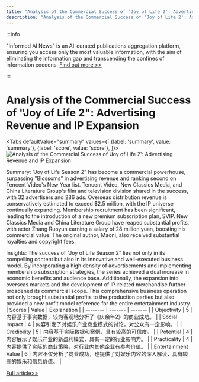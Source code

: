 ```yaml
---
title: "Analysis of the Commercial Success of 'Joy of Life 2': Advertising Revenue and IP Expansion"
description: "Analysis of the Commercial Success of 'Joy of Life 2': Advertising Revenue and IP Expansion"
---
```



:::info

"Informed AI News" is an AI-curated publications aggregation platform, ensuring you access only the most valuable information, with the aim of eliminating the information gap and transcending the confines of information cocoons.  [Find out more >>](/docs/guides)

:::

# Analysis of the Commercial Success of "Joy of Life 2": Advertising Revenue and IP Expansion


<Tabs
	defaultValue="summary"
	values={[
	{label: 'summary', value: 'summary'},
	{label: 'score', value: 'score'},
]}>
<TabItem value="summary">
<img
  src="https://image.informedainews.com/2024/06/Ent-HV2-1717723063-0.jpg"
  alt="Analysis of the Commercial Success of 'Joy of Life 2': Advertising Revenue and IP Expansion"
/>



Summary:
"Joy of Life Season 2" has become a commercial powerhouse, surpassing "Blossoms" in advertising revenue and ranking second on Tencent Video's New Year list. Tencent Video, New Classics Media, and China Literature Group's film and television division shared in the success, with 32 advertisers and 286 ads. Overseas distribution revenue is conservatively estimated to exceed $2.5 million, with the IP universe continually expanding. Membership recruitment has been significant, leading to the introduction of a new premium subscription plan, SVIP. New Classics Media and China Literature Group have reaped substantial profits, with actor Zhang Ruoyun earning a salary of 28 million yuan, boosting his commercial value. The original author, Maoni, also received substantial royalties and copyright fees.

Insights:
The success of "Joy of Life Season 2" lies not only in its compelling content but also in its innovative and well-executed business model. By incorporating a high density of advertisements and implementing membership subscription strategies, the series achieved a dual increase in economic benefits and audience base. Additionally, the expansion into overseas markets and the development of IP-related merchandise further broadened its commercial scope. This comprehensive business operation not only brought substantial profits to the production parties but also provided a new profit model reference for the entire entertainment industry.
</TabItem>
<TabItem value="score">
	| Scores     | Value   | Explanation |
	| -------- | ------- | ------- |
	| Objectivity  | 5    | 内容基于事实数据，较为客观地分析了《庆余年2》的商业成功。    |
	| Social Impact | 4     | 内容引发了对娱乐产业商业模式的讨论，对公众有一定影响。    |
	| Credibility    | 5    | 内容基于实际数据和案例，具有较高的可信度。    |
	| Potential    | 4    | 内容展示了娱乐产业的新盈利模式，具有一定的行业影响力。    |
	| Practicality    | 4    | 内容提供了实际的商业策略，对行业内其他企业有参考价值。    |
	| Entertainment Value    | 6    | 内容不仅分析了商业成功，也提供了对娱乐内容的深入解读，具有较高的娱乐和信息价值。    |
</TabItem>
</Tabs>

[Full article>>](https://www.36kr.com/p/2807634737084038)
